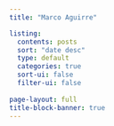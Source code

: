 ```yaml
---
title: "Marco Aguirre"

listing:
  contents: posts
  sort: "date desc"
  type: default
  categories: true
  sort-ui: false
  filter-ui: false
  
page-layout: full
title-block-banner: true
---
```



